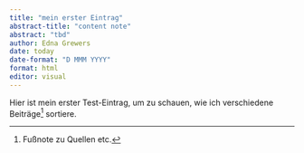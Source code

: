 ```yaml
---
title: "mein erster Eintrag"
abstract-title: "content note"
abstract: "tbd"
author: Edna Grewers
date: today
date-format: "D MMM YYYY"
format: html
editor: visual
---
```


Hier ist mein erster Test-Eintrag, um zu schauen, wie ich verschiedene Beiträge[^1] sortiere.

[^1]: Fußnote zu Quellen etc.
